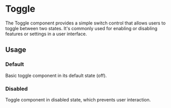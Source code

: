 
<Meta of={DpToggleStories} />

# Toggle

The Toggle component provides a simple switch control that allows users to toggle between two states. It's commonly used for enabling or disabling features or settings in a user interface.

## Usage

### Default

Basic toggle component in its default state (off).

<Canvas of={DpToggleStories.Default} />

### Disabled

Toggle component in disabled state, which prevents user interaction.

<Canvas of={DpToggleStories.Disabled} />
